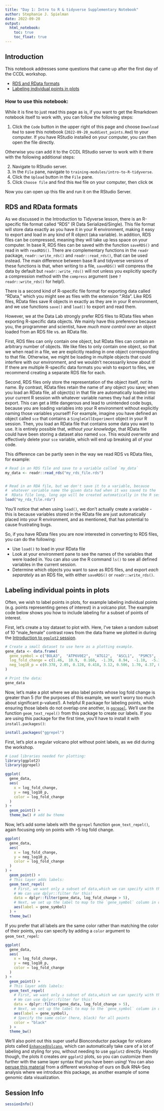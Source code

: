```yaml
---
title: "Day 1: Intro to R & tidyverse Supplementary Notebook"
author: Stephanie J. Spielman
date: 2022-09-20
output:   
  html_notebook: 
    toc: true
    toc_float: true
---
```



## Introduction

This notebook addresses some questions that came up after the first day of the CCDL workshop.

- [RDS and RData formats](#rds-and-rdata-formats)
- [Labeling individual points in plots](#labeling-individual-points-in-plots)

### How to use this notebook: 

While it is fine to just read this page as is, if you want to get the Rmarkdown notebook itself to work with, you can follow the following steps:

1. Click the `Code` button in the upper right of this page and choose `Download Rmd` to save this notebook (`2022-09-20_muddiest_points.Rmd`) to your computer.
If you have RStudio installed on your computer, you can then open the file directly.

Otherwise you can add it to the CCDL RStudio server to work with it there with the following additional steps:

2. Navigate to RStudio server.  
3. In the `File` pane, navigate to `training-modules/intro-to-R-tidyverse`.     
4. Click the `Upload` button in the `File` pane.   
5. Click `Choose file` and find this `Rmd` file on your computer, then click `OK`  

Now you can open up this file and run it on the RStudio Server. 


## RDS and RData formats

As we discussed in the Introduction to Tidyverse lesson, there is an R-specific file format called "RDS"  (R Data Serialized/Single). 
This file format will store data exactly as you have it in your R environment, making it easy to export and load in any kind of R object (aka variable). 
In addition, RDS files can be compressed, meaning they will take up less space on your computer.
In base R, RDS files can be saved with the function `saveRDS()` and read in with `readRDS()`.
There are complementary functions in the `readr` package, `readr::write_rds()` and `readr::read_rds()`, that can be used instead.
The main difference between base R and tidyverse versions of these functions is that, when writing to a file, `saveRDS()` will compress the data by default but `readr::write_rds()` will not unless you explicitly specify a compression method with the `compress` argument (see `?readr::write_rds()` for help!).

There is a second kind of R-specific file format for exporting data called "RData," which you might see as files with the extension ".Rda". 
Like RDS files, RData files save R objects in exactly as they are in your R environment, and we use functions `save()` and `load()` to export and read them. 


However, we at the Data Lab strongly prefer RDS files to RData files when exporting R-specific data objects. 
We mainly have this preference because you, the programmer and scientist, have _much more control_ over an object loaded from an RDS file vs. an RData file.

First, RDS files can only contain one object, but RData files can contain an arbitrary number of objects.
We like files to only contain one object, so that we when read in a file, we are explicitly reading in one object corresponding to that file. 
Otherwise, we might be loading in multiple objects that could interfere with our environment, and we wouldn't necessarily know about it!
If there are multiple R-specific data formats you wish to export to files, we recommend creating a separate RDS file for each.

Second, RDS files only store the representation of the object itself, _not_ its name. 
By contrast, RData files retain the name of any object you save; when you load an RData file, all object(s) in that file are automatically loaded into your current R session with whatever variable names they had at the initial export.
This can get a little dangerous and lead to unintended code bugs, because you are loading variables into your R environment without explicitly naming those variables yourself! 
For example, imagine you have defined an object called `sce` that contains a `SingleCellExperiment` object in your R session.
Then, you load an RData file that contains some data you want to use.
It is entirely possible that, _without your knowledge_, that RData file could have been storing a dataset also named `sce`. 
This would _overwrite_ and effectively delete your `sce` variable, which will end up breaking all of your code.

This difference can be partly seen in the way we read RDS vs RData files, for example:

```r
# Read in an RDS file and save to a variable called `my_data`
my_data <- readr::read_rds("my_rds_file.rds")


# Read in an RDA file, but we don't save it to a variable, because
#  whatever variable name the given data had when it was saved to the 
#  RData file long, long ago will be created automatically in the R session
load("my_rda_file.rda")
```

You'll notice that when using `load()`, we don't actually create a variable - this is because variables stored in the RData file are just automatically placed into your R environment, and as mentioned, that has potential to cause frustrating bugs.


So, if you have RData files you are now interested in converting to RDS files, you can do the following:

- Use `load()` to load in your RData file
- Look at your environment pane to see the names of the variables that were loaded in. 
 You can also use the R command `ls()` to see all defined variables in the current session.
- Determine which objects you want to save as RDS files, and export _each separately_ as an RDS file, with either `saveRDS()` or `readr::write_rds()`.



## Labeling individual points in plots

Often, we wish to label points in plots, for example labeling individual points (e.g. points representing genes of interest) in a volcano plot. 
The example code below shows you how to include labeling for a subset of points of interest.

First, let's create a toy dataset to plot with.
Here, I've taken a random subset of 10 "male_female" contrast rows from the data frame we plotted in during the [Introduction to `ggplot2` session](https://htmlpreview.github.io/?https://github.com/AlexsLemonade/training-modules/blob/2022-september/intro-to-R-tidyverse/02-intro_to_ggplot2.nb.html).


```r
# Create a small dataset to use here as a plotting example.
gene_data <- data.frame(
  gene_symbol = c("BOLA3",  "ATP6V0E2",  "ATG12",  "ASCL1",  "PSMC5",  "IMPA1",  "FABP7",  "SCARB2",  "FRMD6",  "SKA2"),
  log_fold_change = c(1.46,  10.9,  0.168,  -1.39,  8.94,  -1.10,  -5.15,  -3.28,  2.33,  6.35),
  neg_log10_p = c(0.378, 2.05, 0.128, 0.418, 3.12, 0.506, 1.70, 4.37, 0.929, 5.10)
)

# Print the data:
gene_data
```



Now, let's make a plot where we also label points whose log fold change is greater than 5 (for the purposes of this example, we won't worry too much about significant p-values!).
A helpful R package for labeling points, while ensuring those labels do not overlap one another, is [`ggrepel`](https://ggrepel.slowkow.com/). 
We'll use the function `geom_text_repel()` from this package to create our labels.
If you are using this package for the first time, you'll have to install it with `install.packages()`:
```r
install.packages("ggrepel")
```


First, let's plot a regular volcano plot without point labels, as we did during the workshop.

```r
# Load libraries needed for plotting:
library(ggplot2)
library(ggrepel)

ggplot(
  gene_data, 
  aes(
    x = log_fold_change,
    y = neg_log10_p,
    color = log_fold_change
  )
) + 
  geom_point() + 
  theme_bw() # add bw theme
```

Now, let's add some labels with the `ggrepel` function `geom_text_repel()`, again focusing only on points with >5 log fold change.


```r
ggplot(
  gene_data, 
  aes(
    x = log_fold_change,
    y = neg_log10_p,
    color = log_fold_change
  )
) + 
  geom_point() +
  # This layer adds labels:
  geom_text_repel(
    # First, we want only a subset of data,which we can specify with the `data` argument. 
    # We can use dplyr::filter for this!
    data = dplyr::filter(gene_data, log_fold_change > 5),
    # Next, we set up the label to map to the `gene_symbol` column in our data
    aes(label = gene_symbol)
  ) + 
  theme_bw() 
```

If you prefer that all labels are the same color rather than matching the color of their points, you can specify by adding a `color` argument to `geom_text_repel`:


```r
ggplot(
  gene_data, 
  aes(
    x = log_fold_change,
    y = neg_log10_p,
    color = log_fold_change
  )
) + 
  geom_point() +
  # This layer adds labels:
  geom_text_repel(
    # First, we want only a subset of data,which we can specify with the `data` argument. 
    # We can use dplyr::filter for this!
    data = dplyr::filter(gene_data, log_fold_change > 5),
    # Next, we set up the label to map to the `gene_symbol` column in our data
    aes(label = gene_symbol),
    # Specify the same color (here, black) for all points
    color = "black"
  ) + 
  theme_bw() 
```


We'll also point out this super useful Bionconductor package for volcano plots called [`EnhancedVolcano`](https://bioconductor.org/packages/release/bioc/vignettes/EnhancedVolcano/inst/doc/EnhancedVolcano.html), which can automatically take care of a lot of labeling and styling for you, without needing to use `ggplot2` directly.
Handily though, the plots it creates _are_ `ggplot2` plots, so you can customize them further with the same layer syntax that you have been using!
You can also [peruse this material](https://github.com/AlexsLemonade/training-modules/blob/fa3abe50c17ca369b352ae22e2367096a51fef5f/RNA-seq/05-nb_cell_line_DESeq2.Rmd) from a different workshop of ours on Bulk RNA-Seq analysis where we introduce this package, as another example of some genomic data visualization.


## Session Info

```r
sessionInfo()
```





